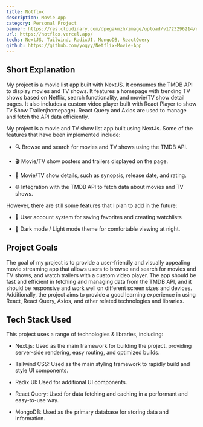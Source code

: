```yaml
---
title: Notflox
description: Movie App
category: Personal Project
banner: https://res.cloudinary.com/dpegakmzh/image/upload/v1723296214/notflox_thumbnail_10-08-2024.webp
url: https://notflox.vercel.app/
techs: NextJS, Tailwind, RadixUI, MongoDB, ReactQuery
github: https://github.com/yogyy/Netflix-Movie-App
---
```


## Short Explanation

My project is a movie list app built with NextJS. It consumes the TMDB API to display movies and TV shows. It features a homepage with trending TV shows based on Netflix, search functionality, and movie/TV show detail pages. It also includes a custom video player built with React Player to show Tv Show Trailer(homepage). React Query and Axios are used to manage and fetch the API data efficiently.

My project is a movie and TV show list app built using NextJs. Some of the features that have been implemented include:

- 🔍 Browse and search for movies and TV shows using the TMDB API.

- 🎬 Movie/TV show posters and trailers displayed on the page.

- 📝 Movie/TV show details, such as synopsis, release date, and rating.

- 🌐 Integration with the TMDB API to fetch data about movies and TV shows.

However, there are still some features that I plan to add in the future:

- 📝 User account system for saving favorites and creating watchlists

- 🌙 Dark mode / Light mode theme for comfortable viewing at night.

## Project Goals

The goal of my project is to provide a user-friendly and visually appealing movie streaming app that allows users to browse and search for movies and TV shows, and watch trailers with a custom video player. The app should be fast and efficient in fetching and managing data from the TMDB API, and it should be responsive and work well on different screen sizes and devices. Additionally, the project aims to provide a good learning experience in using React, React Query, Axios, and other related technologies and libraries.

## Tech Stack Used

<div className="not-prose mt-2">
  <TechMdx techs={['nextjs', 'tailwindcss', 'radix', 'mongodb', 'reactquery']} />
</div>

This project uses a range of technologies & libraries, including:

- Next.js: Used as the main framework for building the project, providing server-side rendering, easy routing, and optimized builds.

- Tailwind CSS: Used as the main styling framework to rapidly build and style UI components.

- Radix UI: Used for additional UI components.

- React Query: Used for data fetching and caching in a performant and easy-to-use way.

- MongoDB: Used as the primary database for storing data and information.
